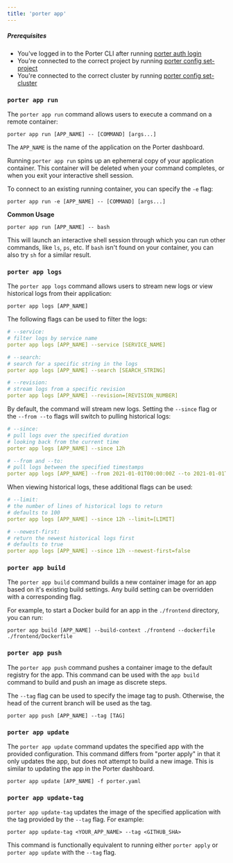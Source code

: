 ```yaml
---
title: 'porter app'
---
```


##### Prerequisites

- You've logged in to the Porter CLI after running [porter auth login](/enterprise/cli/command-reference/porter-auth)
- You're connected to the correct project by running [porter config set-project](/enterprise/cli/command-reference/porter-config)
- You're connected to the correct cluster by running [porter config set-cluster](/enterprise/cli/command-reference/porter-config)

### `porter app run`[](#porter-run 'Direct link to heading')

The `porter app run` command allows users to execute a command on a remote container:

```
porter app run [APP_NAME] -- [COMMAND] [args...]
```

The `APP_NAME` is the name of the application on the Porter dashboard.

Running `porter app run` spins up an ephemeral copy of your application
container. This container will be deleted when your command completes,
or when you exit your interactive shell session.

To connect to an existing running container, you can specify the `-e` flag:

```
porter app run -e [APP_NAME] -- [COMMAND] [args...]
```

**Common Usage** [](#porter-run-examples 'Direct link to heading')

```
porter app run [APP_NAME] -- bash
```

This will launch an interactive shell session through which you can run other commands, like `ls`, `ps`, etc. If `bash` isn't found on your container, you can also try `sh` for a similar result.

### `porter app logs`[](#porter-logs 'Direct link to heading')

The `porter app logs` command allows users to stream new logs or view historical logs from their application:

```
porter app logs [APP_NAME]
```

The following flags can be used to filter the logs:

```yaml
# --service:
# filter logs by service name
porter app logs [APP_NAME] --service [SERVICE_NAME]

# --search:
# search for a specific string in the logs
porter app logs [APP_NAME] --search [SEARCH_STRING]

# --revision:
# stream logs from a specific revision
porter app logs [APP_NAME] --revision=[REVISION_NUMBER]
```

By default, the command will stream new logs. Setting the `--since` flag or the `--from --to` flags will switch to pulling historical logs:

```yaml
# --since:
# pull logs over the specified duration
# looking back from the current time
porter app logs [APP_NAME] --since 12h

# --from and --to:
# pull logs between the specified timestamps
porter app logs [APP_NAME] --from 2021-01-01T00:00:00Z --to 2021-01-01T12:00:00Z
```


When viewing historical logs, these additional flags can be used:

```yaml
# --limit:
# the number of lines of historical logs to return
# defaults to 100
porter app logs [APP_NAME] --since 12h --limit=[LIMIT]

# --newest-first:
# return the newest historical logs first
# defaults to true
porter app logs [APP_NAME] --since 12h --newest-first=false
```

### `porter app build`[](#porter-build 'Direct link to heading')

The `porter app build` command builds a new container image for an app based on it's existing build settings. Any build setting can be overridden with a corresponding flag.

For example, to start a Docker build for an app in the `./frontend` directory, you can run:

```
porter app build [APP_NAME] --build-context ./frontend --dockerfile ./frontend/Dockerfile
```

### `porter app push`[](#porter-push 'Direct link to heading')

The `porter app push` command pushes a container image to the default registry for the app. This command can be used with the `app build` command to build and push an image as discrete steps.

The `--tag` flag can be used to specify the image tag to push. Otherwise, the head of the current branch will be used as the tag.

```
porter app push [APP_NAME] --tag [TAG]
```

### `porter app update`[](#porter-update 'Direct link to heading')

The `porter app update` command updates the specified app with the provided configuration. This command differs from "porter apply" in that it only updates the app, but does not attempt to build a new image. This is similar to updating the app in the Porter dashboard.

```
porter app update [APP_NAME] -f porter.yaml
```

### `porter app update-tag`[](#porter-update-tag 'Direct link to heading')

`porter app update-tag` updates the image of the specified application with the tag provided by the `--tag` flag. For example:

```
porter app update-tag <YOUR_APP_NAME> --tag <GITHUB_SHA>
```

This command is functionally equivalent to running either `porter apply` or `porter app update` with the `--tag` flag.
